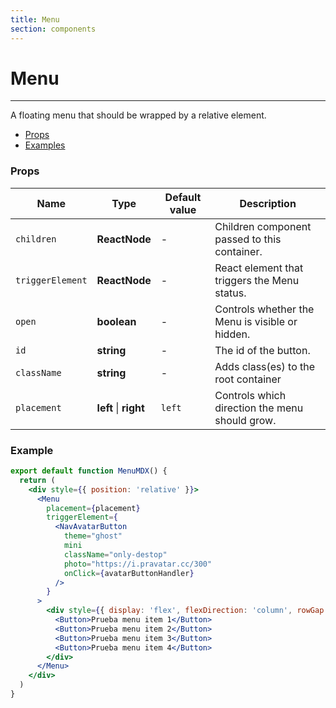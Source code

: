 ```yaml
---
title: Menu
section: components
---
```



# Menu

---

A floating menu that should be wrapped by a relative element.

- [Props](#Props)
- [Examples](#Examples)

### Props

| Name              | Type                       | Default value | Description                                                                                                                                                                                                                       |
| ----------------- | -------------------------- | ------------- | --------------------------------------------------- |
| `children`        | **ReactNode**              | -             | Children component passed to this container.        |
| `triggerElement`  | **ReactNode**              | -             | React element that triggers the Menu status.    |
| `open`            | **boolean**                | -             | Controls whether the Menu is visible or hidden.     |
| `id`              | **string**                 | -             | The id of the button.                               |
| `className`       | **string**                 | -             | Adds class(es) to the root container                |
| `placement`       | **left** &#124; **right**  | `left`        | Controls which direction the menu should grow.      |

### Example

<Toaster />

<Demo title='Menu' background={colors.white}>
  <div style={{ display: 'flex', gap: '8px', flexDirection: 'row'}}>
    <MenuDropdown placement="left"/>
  </div>
</Demo>

```jsx
export default function MenuMDX() {
  return (
    <div style={{ position: 'relative' }}>
      <Menu
        placement={placement}
        triggerElement={
          <NavAvatarButton
            theme="ghost"
            mini
            className="only-destop"
            photo="https://i.pravatar.cc/300"
            onClick={avatarButtonHandler}
          />
        }
      >
        <div style={{ display: 'flex', flexDirection: 'column', rowGap: 12 }}>
          <Button>Prueba menu item 1</Button>
          <Button>Prueba menu item 2</Button>
          <Button>Prueba menu item 3</Button>
          <Button>Prueba menu item 4</Button>
        </div>
      </Menu>
    </div>
  )
}
```
